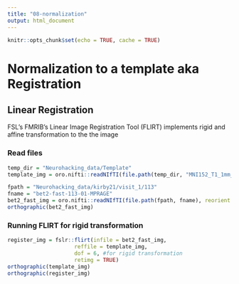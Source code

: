 ```yaml
---
title: "08-normalization"
output: html_document
---
```


```r
knitr::opts_chunk$set(echo = TRUE, cache = TRUE)
```

# Normalization to a template aka Registration

## Linear Registration

FSL's FMRIB's Linear Image Registration Tool (FLIRT) implements rigid and affine transformation to the the image

### Read files
```r
temp_dir = "Neurohacking_data/Template"
template_img = oro.nifti::readNIfTI(file.path(temp_dir, "MNI152_T1_1mm_brain.nii.gz"), reorient = FALSE)

fpath = "Neurohacking_data/kirby21/visit_1/113"
fname = "bet2-fast-113-01-MPRAGE"
bet2_fast_img = oro.nifti::readNIfTI(file.path(fpath, fname), reorient = FALSE)
orthographic(bet2_fast_img)
```


### Running FLIRT for rigid transformation

```r
register_img = fslr::flirt(infile = bet2_fast_img, 
                     reffile = template_img, 
                     dof = 6, #for rigid transformation
                     retimg = TRUE)
orthographic(template_img)
orthographic(register_img)
```



